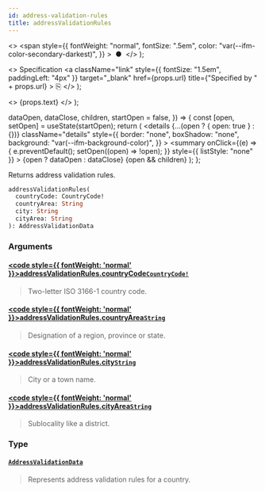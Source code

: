 ```yaml
---
id: address-validation-rules
title: addressValidationRules
---
```


  <>
    <span
      style={{
        fontWeight: "normal",
        fontSize: ".5em",
        color: "var(--ifm-color-secondary-darkest)",
      }}
    >
      &nbsp;●&nbsp;
    </span>
  </>
);

  <>
    Specification
    <a
      className="link"
      style={{ fontSize: "1.5em", paddingLeft: "4px" }}
      target="\_blank"
      href={props.url}
      title={"Specified by " + props.url}
    >
      ⎘
    </a>
  </>
);

  <>
    <span className={props.class}>{props.text}</span>
  </>
);


  dataOpen,
  dataClose,
  children,
  startOpen = false,
}) => {
  const [open, setOpen] = useState(startOpen);
  return (
    <details
      {...(open ? { open: true } : {})}
      className="details"
      style={{
        border: "none",
        boxShadow: "none",
        background: "var(--ifm-background-color)",
      }}
    >
      <summary
        onClick={(e) => {
          e.preventDefault();
          setOpen((open) => !open);
        }}
        style={{ listStyle: "none" }}
      >
        {open ? dataOpen : dataClose}
      </summary>
      {open && children}
    </details>
  );
};

Returns address validation rules.

```graphql
addressValidationRules(
  countryCode: CountryCode!
  countryArea: String
  city: String
  cityArea: String
): AddressValidationData
```

### Arguments

#### [<code style={{ fontWeight: 'normal' }}>addressValidationRules.<b>countryCode</b></code>](#)<Bullet />[`CountryCode!`](../../../api-reference/miscellaneous/enums/country-code) <Badge class="badge badge--secondary" text="non-null"/> <Badge class="badge badge--secondary" text="enum"/> <Badge class="badge badge--secondary" text="miscellaneous"/>

> Two-letter ISO 3166-1 country code.

#### [<code style={{ fontWeight: 'normal' }}>addressValidationRules.<b>countryArea</b></code>](#)<Bullet />[`String`](../../../api-reference/miscellaneous/scalars/string) <Badge class="badge badge--secondary" text="scalar"/> <Badge class="badge badge--secondary" text="miscellaneous"/>

> Designation of a region, province or state.

#### [<code style={{ fontWeight: 'normal' }}>addressValidationRules.<b>city</b></code>](#)<Bullet />[`String`](../../../api-reference/miscellaneous/scalars/string) <Badge class="badge badge--secondary" text="scalar"/> <Badge class="badge badge--secondary" text="miscellaneous"/>

> City or a town name.

#### [<code style={{ fontWeight: 'normal' }}>addressValidationRules.<b>cityArea</b></code>](#)<Bullet />[`String`](../../../api-reference/miscellaneous/scalars/string) <Badge class="badge badge--secondary" text="scalar"/> <Badge class="badge badge--secondary" text="miscellaneous"/>

> Sublocality like a district.

### Type

#### [`AddressValidationData`](../../../api-reference/users/objects/address-validation-data) <Badge class="badge badge--secondary" text="object"/> <Badge class="badge badge--secondary" text="users"/>

> Represents address validation rules for a country.
